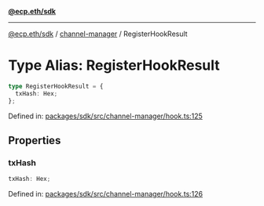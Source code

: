 [**@ecp.eth/sdk**](../../index.mdx)

***

[@ecp.eth/sdk](/sdk-reference/index.mdx) / [channel-manager](/sdk-reference/channel-manager/index.mdx) / RegisterHookResult

# Type Alias: RegisterHookResult

```ts
type RegisterHookResult = {
  txHash: Hex;
};
```

Defined in: [packages/sdk/src/channel-manager/hook.ts:125](https://github.com/ecp-eth/comments-monorepo/blob/main/packages/sdk/src/channel-manager/hook.ts#L125)

## Properties

### txHash

```ts
txHash: Hex;
```

Defined in: [packages/sdk/src/channel-manager/hook.ts:126](https://github.com/ecp-eth/comments-monorepo/blob/main/packages/sdk/src/channel-manager/hook.ts#L126)
